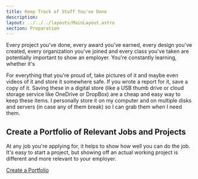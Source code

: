 ```yaml
---
title: Keep Track of Stuff You've Done
description: 
layout: ../../../layouts/MainLayout.astro
section: Preparation
---
```


Every project you've done, every award you've earned, every design you've created, every organization you've joined and every class you've taken are potentially important to show an employer. You're constantly learning, whether it's 

For everything that you're proud of, take pictures of it and maybe even videos of it and store it somewhere safe. If you wrote a report for it, save a copy of it. Saving these in a digital store (like a USB thumb drive or cloud storage service like OneDrive or DropBox) are a cheap and easy way to keep these items. I personally store it on my computer and on multiple disks and servers (in case any of them break) so I can grab them when I need them.

## Create a Portfolio of Relevant Jobs and Projects
At any job you're applying for, it helps to show how well you can do the job. It's easy to start a project, but showing off an actual working project is different and more relevant to your employer. 

[Create a Portfolio](/en/common-ideas/portfolio)
